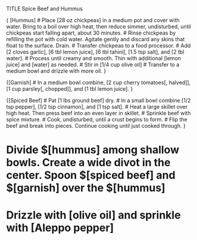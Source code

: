 TITLE Spice Beef and Hummus

{ [Hummus]
# Place [28 oz chickpeas] in a medium pot and cover with water. Bring to a boil over high heat, then reduce simmer, undisturbed, until chickpeas start falling apart, about 30 minutes.
# Rinse chickpeas by refilling the pot with cold water. Agitate gently and discard any skins that float to the surface. Drain.
# Transfer chickpeas to a food processor. 
# Add [2 cloves garlic], [6 tbl lemon juice], [6 tbl tahini], [1.5 tsp salt], and [2 tbl water].
# Process until creamy and smooth. Thin with additional [lemon juice] and [water] as needed.
# Stir in [1/4 cup olive oil]
# Transfer to a medium bowl and drizzle with more oil.
}

{[Garnish]
# In a medium bowl combine, [2 cup cherry tomatoes[, halved]], [1 cup parsley[, chopped]], and [1 tbl lemon juice]. 
}

{[Spiced Beef]
# Pat [1 lbs ground beef] dry. 
# In a small bowl combine [1/2 tsp pepper], [1/2 tsp cinnamon], and [1 tsp salt].
# Heat a large skillet over high heat. Then press beef into an even layer in skillet.
# Sprinkle beef with spice mixture. 
# Cook, undisturbed, until a crust begins to form. 
# Flip the beef and break into pieces. Continue cooking until just cooked through.
}

#  Divide $[hummus] among shallow bowls. Create a wide divot in the center. Spoon $[spiced beef] and $[garnish] over the $[hummus]
# Drizzle with [olive oil] and sprinkle with [Aleppo pepper]